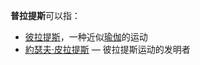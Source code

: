 '''普拉提斯'''可以指：
* [[彼拉提斯|彼拉提斯]]，一种近似[[瑜伽|瑜伽]]的运动
* [[約瑟夫·皮拉提斯|約瑟夫·皮拉提斯]] — 彼拉提斯运动的发明者

{{消歧义|L|Cat=四字消歧义}}